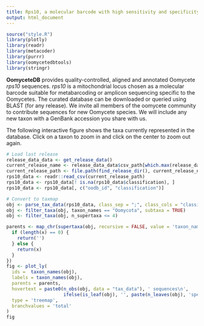 ```yaml
---
title: Rps10, a molecular barcode with high sensitivity and specificity for oomycetes
output: html_document
---
```


```r
source("style.R")
library(plotly)
library(readr)
library(metacoder)
library(purrr)
library(oomycetedbtools)
library(stringr)
```

**OomyceteDB** provides quality-controlled, aligned and annotated Oomycete *rps10* sequences.
*rps10* is a mitochondrial locus chosen as a molecular barcode suitable for metabarcoding or amplicon sequencing specific to the Oomycetes.
The curated database can be downloaded or queried using BLAST (for any release).
We invite all members of the oomycete community to contribute sequences for new Oomycete species.
We will include any new taxon with a GenBank accession you share with us.

The following interactive figure shows the taxa currently represented in the database. Click on a taxon to zoom in and click on the center to zoom out again.


<!-- <iframe class = "shiny_frame" src="http://oomy.cgrb.oregonstate.edu:3838/grunwald/OomyceteDB_dev/contents" frameBorder="0">
</iframe> -->


```r
# Load last release
release_data_data <- get_release_data()
current_release_name <- release_data_data$csv_path[which.max(release_data_data$release_number)]
current_release_path <- file.path(find_release_dir(), current_release_name)
rps10_data <- readr::read_csv(current_release_path)
rps10_data <- rps10_data[! is.na(rps10_data$classification), ]
rps10_data <- rps10_data[, c("oodb_id", "classification")]

# Convert to taxmap
obj <- parse_tax_data(rps10_data, class_sep = ";", class_cols = "classification")
obj <- filter_taxa(obj, taxon_names == "Oomycota", subtaxa = TRUE)
obj <- filter_taxa(obj, n_supertaxa <= 4)

parents <- map_chr(supertaxa(obj, recursive = FALSE, value = 'taxon_names'), function(x) {
  if (length(x) == 0) {
    return('')
  } else {
    return(x)
  }
})
fig <- plot_ly(
  ids =  taxon_names(obj),
  labels = taxon_names(obj),
  parents = parents,
  hovertext = paste0(n_obs(obj, data = "tax_data"), ' sequences\n',
                     ifelse(is_leaf(obj), '', paste(n_leaves(obj), 'species'))),
  type = 'treemap',
  branchvalues = 'total'
) 
fig
```
